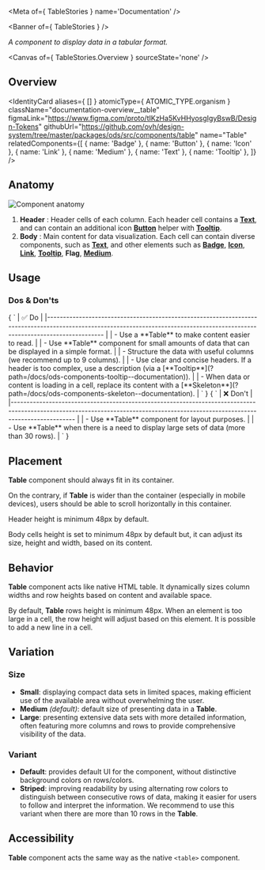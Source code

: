 
<Meta of={ TableStories } name='Documentation' />

<Banner of={ TableStories } />

_A component to display data in a tabular format._

<Canvas of={ TableStories.Overview } sourceState='none' />

## Overview

<div className="documentation-overview">
  <div>
  </div>

  <IdentityCard aliases={ [] }
                atomicType={ ATOMIC_TYPE.organism }
                className="documentation-overview__table"
                figmaLink="https://www.figma.com/proto/tIKzHa5KvHHyosgIgyBswB/Design-Tokens"
                githubUrl="https://github.com/ovh/design-system/tree/master/packages/ods/src/components/table"
                name="Table"
                relatedComponents={[
                  { name: 'Badge' },
                  { name: 'Button' },
                  { name: 'Icon' },
                  { name: 'Link' },
                  { name: 'Medium' },
                  { name: 'Text' },
                  { name: 'Tooltip' },
                ]} />
</div>

## Anatomy

![Component anatomy](components/table/anatomy.png "Component anatomy")

1. **Header** : Header cells of each column. Each header cell contains a [**Text**](?path=/docs/ods-components-text--documentation), and can contain an additional icon [**Button**](?path=/docs/ods-components-button--documentation) helper with [**Tooltip**](?path=/docs/ods-components-tooltip--documentation).
2. **Body** : Main content for data visualization. Each cell can contain diverse components, such as [**Text**](?path=/docs/ods-components-text--documentation), and other elements such as [**Badge**](?path=/docs/ods-components-badge--documentation), [**Icon**](?path=/docs/ods-components-icon--documentation), [**Link**](?path=/docs/ods-components-link--documentation), [**Tooltip**](?path=/docs/ods-components-tooltip--documentation), **Flag**, [**Medium**](?path=/docs/ods-components-medium--documentation).

## Usage

### Dos & Don'ts

<Markdown className="documentation-do-table">
  { `
| ✅ Do                                                                                                                                                                           |
|------------------------------------------------------------------------------------------------------------------------------------------------------------------------------ |
| - Use a **Table** to make content easier to read.                                                                                                                              |
| - Use **Table** component for small amounts of data that can be displayed in a simple format.                                                                                  |
| - Structure the data with useful columns (we recommend up to 9 columns).                                                                                                       |
| - Use clear and concise headers. If a header is too complex, use a description (via a [**Tooltip**](?path=/docs/ods-components-tooltip--documentation)).         |
| - When data or content is loading in a cell, replace its content with a [**Skeleton**](?path=/docs/ods-components-skeleton--documentation).                            |
` }
</Markdown>

<Markdown className="documentation-dont-table">
  { `
| ❌ Don't                                                                                                                                                                          |
|-------------------------------------------------------------------------------------------------------------------------------------------------------------------------------- |
| - Use **Table** component for layout purposes.                                                                                                                                   |
| - Use **Table** when there is a need to display large sets of data (more than 30 rows).                                                                                          |
` }
</Markdown>

## Placement

**Table** component should always fit in its container.

On the contrary, if **Table** is wider than the container (especially in mobile devices), users should be able to scroll horizontally in this container.

Header height is minimum 48px by default.

Body cells height is set to minimum 48px by default but, it can adjust its size, height and width, based on its content.

## Behavior

**Table** component acts like native HTML table. It dynamically sizes column widths and row heights based on content and available space.

By default, **Table** rows height is minimum 48px. When an element is too large in a cell, the row height will adjust based on this element. It is possible to add a new line in a cell.

## Variation

### Size

- **Small**: displaying compact data sets in limited spaces, making efficient use of the available area without overwhelming the user.
- **Medium** _(default)_: default size of presenting data in a **Table**.
- **Large**: presenting extensive data sets with more detailed information, often featuring more columns and rows to provide comprehensive visibility of the data.

### Variant

- **Default**: provides default UI for the component, without distinctive background colors on rows/colors.
- **Striped**: improving readability by using alternating row colors to distinguish between consecutive rows of data, making it easier for users to follow and interpret the information. We recommend to use this variant when there are more than 10 rows in the **Table**.

## Accessibility

**Table** component acts the same way as the native `<table>` component.
